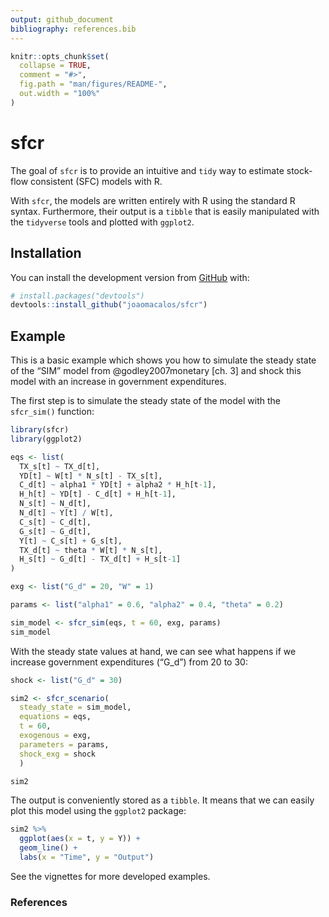 ```yaml
---
output: github_document
bibliography: references.bib
---
```


<!-- README.md is generated from README.Rmd. Please edit that file -->

```r
knitr::opts_chunk$set(
  collapse = TRUE,
  comment = "#>",
  fig.path = "man/figures/README-",
  out.width = "100%"
)
```

# sfcr

<!-- badges: start -->
<!-- badges: end -->

The goal of `sfcr` is to provide an intuitive and `tidy` way to estimate stock-flow consistent (SFC) models with R. 

With `sfcr`, the models are written entirely with R using the standard R syntax. Furthermore, their output is a `tibble` that is easily manipulated with the `tidyverse` tools and plotted with `ggplot2`.

## Installation

You can install the development version from [GitHub](https://github.com/) with:

``` r
# install.packages("devtools")
devtools::install_github("joaomacalos/sfcr")
```
## Example

This is a basic example which shows you how to simulate the steady state of the "SIM" model from @godley2007monetary [ch. 3] and shock this model with an increase in government expenditures.

The first step is to simulate the steady state of the model with the `sfcr_sim()` function:

```r
library(sfcr)
library(ggplot2)

eqs <- list(
  TX_s[t] ~ TX_d[t],
  YD[t] ~ W[t] * N_s[t] - TX_s[t],
  C_d[t] ~ alpha1 * YD[t] + alpha2 * H_h[t-1],
  H_h[t] ~ YD[t] - C_d[t] + H_h[t-1],
  N_s[t] ~ N_d[t],
  N_d[t] ~ Y[t] / W[t],
  C_s[t] ~ C_d[t],
  G_s[t] ~ G_d[t],
  Y[t] ~ C_s[t] + G_s[t],
  TX_d[t] ~ theta * W[t] * N_s[t],
  H_s[t] ~ G_d[t] - TX_d[t] + H_s[t-1]
)

exg <- list("G_d" = 20, "W" = 1)

params <- list("alpha1" = 0.6, "alpha2" = 0.4, "theta" = 0.2)

sim_model <- sfcr_sim(eqs, t = 60, exg, params)
sim_model
```


With the steady state values at hand, we can see what happens if we increase government expenditures ("G_d") from 20 to 30:

```r
shock <- list("G_d" = 30)

sim2 <- sfcr_scenario(
  steady_state = sim_model,
  equations = eqs, 
  t = 60, 
  exogenous = exg, 
  parameters = params, 
  shock_exg = shock
  )

sim2
```


The output is conveniently stored as a `tibble`. It means that we can easily plot this model using the `ggplot2` package:

```r
sim2 %>%
  ggplot(aes(x = t, y = Y)) +
  geom_line() +
  labs(x = "Time", y = "Output")
```

See the vignettes for more developed examples.

### References
